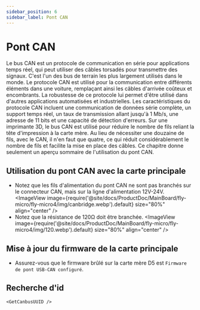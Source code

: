 ```yaml
---
sidebar_position: 6
sidebar_label: Pont CAN
---
```




# Pont CAN

Le bus CAN est un protocole de communication en série pour applications temps réel, qui peut utiliser des câbles torsadés pour transmettre des signaux. C'est l'un des bus de terrain les plus largement utilisés dans le monde. Le protocole CAN est utilisé pour la communication entre différents éléments dans une voiture, remplaçant ainsi les câbles d'arrivée coûteux et encombrants. La robustesse de ce protocole lui permet d'être utilisé dans d'autres applications automatisées et industrielles. Les caractéristiques du protocole CAN incluent une communication de données série complète, un support temps réel, un taux de transmission allant jusqu'à 1 Mb/s, une adresse de 11 bits et une capacité de détection d'erreurs.
Sur une imprimante 3D, le bus CAN est utilisé pour réduire le nombre de fils reliant la tête d'impression à la carte mère. Au lieu de nécessiter une douzaine de fils, avec le CAN, il n'en faut que quatre, ce qui réduit considérablement le nombre de fils et facilite la mise en place des câbles.
Ce chapitre donne seulement un aperçu sommaire de l'utilisation du pont CAN.

## Utilisation du pont CAN avec la carte principale

* Notez que les fils d'alimentation du pont CAN ne sont pas branchés sur le connecteur CAN, mais sur la ligne d'alimentation 12V-24V.
    <ImageView image={require('@site/docs/ProductDoc/MainBoard/fly-micro/fly-micro4/img/canbridge.webp').default} size="80%" align="center" />
* Notez que la résistance de 120Ω doit être branchée.
    <ImageView image={require('@site/docs/ProductDoc/MainBoard/fly-micro/fly-micro4/img/120.webp').default} size="80%" align="center" />

## Mise à jour du firmware de la carte principale

* Assurez-vous que le firmware brûlé sur la carte mère D5 est `Firmware de pont USB-CAN configuré`.

## Recherche d'id

    <GetCanbusUUID />